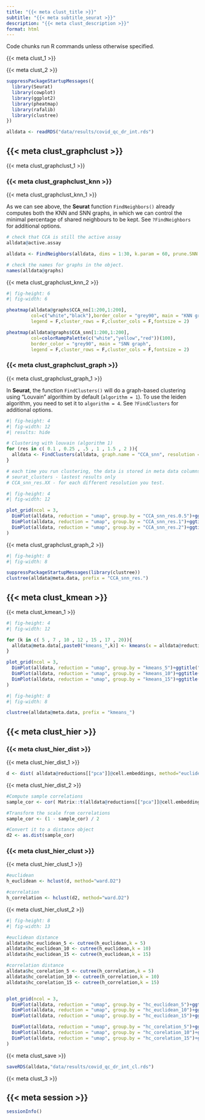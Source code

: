 ```yaml
---
title: "{{< meta clust_title >}}"
subtitle: "{{< meta subtitle_seurat >}}"
description: "{{< meta clust_description >}}"
format: html
---
```


::: {.callout-note}
Code chunks run R commands unless otherwise specified.
:::

{{< meta clust_1 >}}

{{< meta clust_2 >}}

```r

suppressPackageStartupMessages({
  library(Seurat)
  library(cowplot)
  library(ggplot2)
  library(pheatmap)
  library(rafalib)
  library(clustree)
})

alldata <- readRDS("data/results/covid_qc_dr_int.rds")
```

## {{< meta clust_graphclust >}}

{{< meta clust_graphclust_1 >}}

### {{< meta clust_graphclust_knn >}}

{{< meta clust_graphclust_knn_1 >}}

As we can see above, the **Seurat** function `FindNeighbors()` already computes both the KNN and SNN graphs, in which we can control the minimal percentage of shared neighbours to be kept. See `?FindNeighbors` for additional options.

```r
# check that CCA is still the active assay
alldata@active.assay

alldata <- FindNeighbors(alldata, dims = 1:30, k.param = 60, prune.SNN = 1/15)

# check the names for graphs in the object.
names(alldata@graphs)
```

{{< meta clust_graphclust_knn_2 >}}

```r
#| fig-height: 6
#| fig-width: 6

pheatmap(alldata@graphs$CCA_nn[1:200,1:200],
         col=c("white","black"),border_color = "grey90", main = "KNN graph",
         legend = F,cluster_rows = F,cluster_cols = F,fontsize = 2)

pheatmap(alldata@graphs$CCA_snn[1:200,1:200],
         col=colorRampPalette(c("white","yellow","red"))(100), 
         border_color = "grey90", main = "SNN graph",
         legend = F,cluster_rows = F,cluster_cols = F,fontsize = 2)
```

### {{< meta clust_graphclust_graph >}}

{{< meta clust_graphclust_graph_1 >}}

In **Seurat**, the function `FindClusters()` will do a graph-based clustering using "Louvain" algorithim by default (`algorithm = 1`). To use the leiden algorithm, you need to set it to `algorithm = 4`. See `?FindClusters` for additional options.

```r
#| fig-height: 4
#| fig-width: 12
#| results: hide

# Clustering with louvain (algorithm 1)
for (res in c( 0.1 , 0.25 , .5 , 1 , 1.5 , 2 )){
  alldata <- FindClusters(alldata, graph.name = "CCA_snn", resolution = res , algorithm = 1)
}

# each time you run clustering, the data is stored in meta data columns:
# seurat_clusters - lastest results only
# CCA_snn_res.XX - for each different resolution you test.
```

```r
#| fig-height: 4
#| fig-width: 12

plot_grid(ncol = 3,
  DimPlot(alldata, reduction = "umap", group.by = "CCA_snn_res.0.5")+ggtitle("louvain_0.5"),
  DimPlot(alldata, reduction = "umap", group.by = "CCA_snn_res.1")+ggtitle("louvain_1"),
  DimPlot(alldata, reduction = "umap", group.by = "CCA_snn_res.2")+ggtitle("louvain_2")
)
```

{{< meta clust_graphclust_graph_2 >}}

```r
#| fig-height: 8
#| fig-width: 8

suppressPackageStartupMessages(library(clustree))
clustree(alldata@meta.data, prefix = "CCA_snn_res.")
```

## {{< meta clust_kmean >}}

{{< meta clust_kmean_1 >}}

```r
#| fig-height: 4
#| fig-width: 12

for (k in c( 5 , 7 , 10 , 12 , 15 , 17 , 20)){
  alldata@meta.data[,paste0("kmeans_",k)] <- kmeans(x = alldata@reductions[["pca"]]@cell.embeddings, centers = k,nstart = 100)$cluster
}

plot_grid(ncol = 3,
  DimPlot(alldata, reduction = "umap", group.by = "kmeans_5")+ggtitle("kmeans_5"),
  DimPlot(alldata, reduction = "umap", group.by = "kmeans_10")+ggtitle("kmeans_10"),
  DimPlot(alldata, reduction = "umap", group.by = "kmeans_15")+ggtitle("kmeans_15")
)
```

```r
#| fig-height: 8
#| fig-width: 8

clustree(alldata@meta.data, prefix = "kmeans_")
```

## {{< meta clust_hier >}}

### {{< meta clust_hier_dist >}}

{{< meta clust_hier_dist_1 >}}

```r
d <- dist( alldata@reductions[["pca"]]@cell.embeddings, method="euclidean")
```

{{< meta clust_hier_dist_2 >}}

```r
#Compute sample correlations
sample_cor <- cor( Matrix::t(alldata@reductions[["pca"]]@cell.embeddings) )

#Transform the scale from correlations
sample_cor <- (1 - sample_cor) / 2

#Convert it to a distance object
d2 <- as.dist(sample_cor)
```

### {{< meta clust_hier_clust >}}

{{< meta clust_hier_clust_1 >}}

```r
#euclidean
h_euclidean <- hclust(d, method="ward.D2")

#correlation
h_correlation <- hclust(d2, method="ward.D2")
```

{{< meta clust_hier_clust_2 >}}

```r
#| fig-height: 8
#| fig-width: 13

#euclidean distance
alldata$hc_euclidean_5 <- cutree(h_euclidean,k = 5)
alldata$hc_euclidean_10 <- cutree(h_euclidean,k = 10)
alldata$hc_euclidean_15 <- cutree(h_euclidean,k = 15)

#correlation distance
alldata$hc_corelation_5 <- cutree(h_correlation,k = 5)
alldata$hc_corelation_10 <- cutree(h_correlation,k = 10)
alldata$hc_corelation_15 <- cutree(h_correlation,k = 15)


plot_grid(ncol = 3,
  DimPlot(alldata, reduction = "umap", group.by = "hc_euclidean_5")+ggtitle("hc_euc_5"),
  DimPlot(alldata, reduction = "umap", group.by = "hc_euclidean_10")+ggtitle("hc_euc_10"),
  DimPlot(alldata, reduction = "umap", group.by = "hc_euclidean_15")+ggtitle("hc_euc_15"),

  DimPlot(alldata, reduction = "umap", group.by = "hc_corelation_5")+ggtitle("hc_cor_5"),
  DimPlot(alldata, reduction = "umap", group.by = "hc_corelation_10")+ggtitle("hc_cor_10"),
  DimPlot(alldata, reduction = "umap", group.by = "hc_corelation_15")+ggtitle("hc_cor_15")
)
```

{{< meta clust_save >}}

```r
saveRDS(alldata,"data/results/covid_qc_dr_int_cl.rds")
```

:::{.callout-note title="Discuss"}
{{< meta clust_3 >}}
:::

## {{< meta session >}}

```r
sessionInfo()
```
